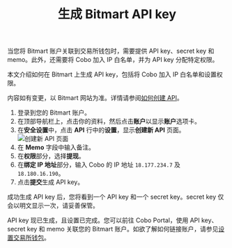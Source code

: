 ﻿---
title: "生成 Bitmart API key"
sidebarTitle: "Bitmart"
---

当您将 Bitmart 账户关联到交易所钱包时，需要提供 API key、secret key 和 memo。此外，还需要将 Cobo 加入 IP 白名单，并为 API key 分配特定权限。

本文介绍如何在 Bitmart 上生成 API key，包括将 Cobo 加入 IP 白名单和设置权限。

<Note>内容如有变更，以 Bitmart 网站为准。详情请参阅<a href="https://support.bitmart.com/hc/zh-cn/articles/360016076854-%E5%A6%82%E4%BD%95%E5%88%9B%E5%BB%BAAPI">如何创建 API</a>。</Note>

1. 登录到您的 Bitmart 账户。
2. 在顶部导航栏上，点击你的资料，然后点击**账户**以显示**账户**选项卡。
3. 在**安全设置**中，点击 **API** 行中的**设置**，显示**创建新 API** 页面。
    <img src="/cn/images/exchange-wallet/bitmart.png" className="screenshot_modal" alt="创建新 API 页面" />
4. 在 **Memo** 字段中输入备注。
5. 在**权限**部分，选择**提现**。
6. 在**绑定 IP 地址**部分，输入 Cobo 的 IP 地址 `18.177.234.7` 及 `18.180.16.190`。
7. 点击**提交**生成 API key。

成功生成 API key 后，您将看到一个 API key 和一个 secret key。secret key 仅会以明文显示一次，请妥善保管。

API key 现已生成，且设置已完成。您可以前往 Cobo Portal，使用 API key、secret key 和 memo 关联您的 Bitmart 账户。如欲了解如何链接账户，请参见[设置交易所钱包](/cn/portal/exchange-wallets/set-up)。
